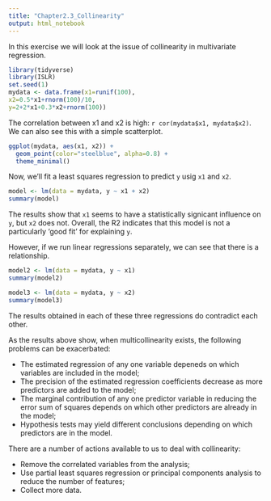 ```yaml
---
title: "Chapter2.3_Collinearity"
output: html_notebook
---
```


In this exercise we will look at the issue of collinearity in multivariate regression.

```r
library(tidyverse)
library(ISLR)
set.seed(1)
mydata <- data.frame(x1=runif(100),
x2=0.5*x1+rnorm(100)/10,
y=2+2*x1+0.3*x2+rnorm(100))
```

The correlation between x1 and x2 is high: `r cor(mydata$x1, mydata$x2)`. We can also see this with a simple scatterplot.

```r
ggplot(mydata, aes(x1, x2)) +
  geom_point(color="steelblue", alpha=0.8) +
  theme_minimal()
```

Now, we'll fit a least squares regression to predict `y` usig `x1` and `x2`.

```r
model <- lm(data = mydata, y ~ x1 + x2)
summary(model)
```

The results show that `x1` seems to have a statistically signicant influence on `y`, but `x2` does not. Overall, the R2 indicates that this model is not a particularly 'good fit' for explaining `y`.

However, if we run linear regressions separately, we can see that there is a relationship.

```r
model2 <- lm(data = mydata, y ~ x1)
summary(model2)
```

```r
model3 <- lm(data = mydata, y ~ x2)
summary(model3)
```

The results obtained in each of these three regressions do contradict each other. 

As the results above show, when multicollinearity exists, the following problems can be exacerbated:

- The estimated regression of any one variable depeneds on which variables are included in the model;
- The precision of the estimated regression coefficients decrease as more predictors are added to the model;
- The marginal contribution of any one predictor variable in reducing the error sum of squares depends on which other predictors are already in the model;
- Hypothesis tests may yield different conclusions depending on which predictors are in the model.

There are a number of actions available to us to deal with collinearity:

- Remove the correlated variables from the analysis;
- Use partial least squares regression or principal components analysis to reduce the number of features;
- Collect more data.


